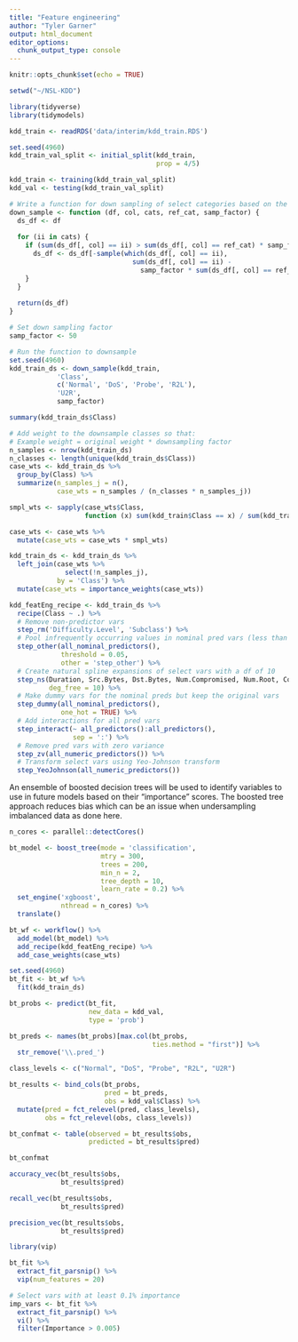```yaml
---
title: "Feature engineering"
author: "Tyler Garner"
output: html_document
editor_options: 
  chunk_output_type: console
---
```


```r
knitr::opts_chunk$set(echo = TRUE)

setwd("~/NSL-KDD")
```



```r
library(tidyverse)
library(tidymodels)
```



```r
kdd_train <- readRDS('data/interim/kdd_train.RDS')

set.seed(4960)
kdd_train_val_split <- initial_split(kdd_train,
                                     prop = 4/5)

kdd_train <- training(kdd_train_val_split)
kdd_val <- testing(kdd_train_val_split)
```



```r
# Write a function for down sampling of select categories based on the size of one category
down_sample <- function (df, col, cats, ref_cat, samp_factor) {
  ds_df <- df
  
  for (ii in cats) {
    if (sum(ds_df[, col] == ii) > sum(ds_df[, col] == ref_cat) * samp_factor) {
      ds_df <- ds_df[-sample(which(ds_df[, col] == ii),
                               sum(ds_df[, col] == ii) -
                                 samp_factor * sum(ds_df[, col] == ref_cat)), ]
    }
  }
  
  return(ds_df)
}

# Set down sampling factor
samp_factor <- 50

# Run the function to downsample
set.seed(4960)
kdd_train_ds <- down_sample(kdd_train,
            'Class',
            c('Normal', 'DoS', 'Probe', 'R2L'),
            'U2R',
            samp_factor)

summary(kdd_train_ds$Class)
```



```r
# Add weight to the downsample classes so that:
# Example weight = original weight * downsampling factor
n_samples <- nrow(kdd_train_ds)
n_classes <- length(unique(kdd_train_ds$Class))
case_wts <- kdd_train_ds %>%
  group_by(Class) %>%
  summarize(n_samples_j = n(),
            case_wts = n_samples / (n_classes * n_samples_j))

smpl_wts <- sapply(case_wts$Class,
                   function (x) sum(kdd_train$Class == x) / sum(kdd_train_ds$Class == x))

case_wts <- case_wts %>%
  mutate(case_wts = case_wts * smpl_wts)

kdd_train_ds <- kdd_train_ds %>%
  left_join(case_wts %>%
              select(!n_samples_j),
            by = 'Class') %>%
  mutate(case_wts = importance_weights(case_wts))
```




```r
kdd_featEng_recipe <- kdd_train_ds %>%
  recipe(Class ~ .) %>%
  # Remove non-predictor vars
  step_rm('Difficulty.Level', 'Subclass') %>%
  # Pool infrequently occurring values in nominal pred vars (less than 5% of total)
  step_other(all_nominal_predictors(),
             threshold = 0.05,
             other = 'step_other') %>%
  # Create natural spline expansions of select vars with a df of 10
  step_ns(Duration, Src.Bytes, Dst.Bytes, Num.Compromised, Num.Root, Count, Srv.Count,
          deg_free = 10) %>%
  # Make dummy vars for the nominal preds but keep the original vars
  step_dummy(all_nominal_predictors(),
             one_hot = TRUE) %>%
  # Add interactions for all pred vars
  step_interact(~ all_predictors():all_predictors(),
                sep = ':') %>%
  # Remove pred vars with zero variance
  step_zv(all_numeric_predictors()) %>%
  # Transform select vars using Yeo-Johnson transform
  step_YeoJohnson(all_numeric_predictors())
```

An ensemble of boosted decision trees will be used to identify variables to use in future models based on their "importance" scores.  The boosted tree approach reduces bias which can be an issue when undersampling imbalanced data as done here.

```r
n_cores <- parallel::detectCores()

bt_model <- boost_tree(mode = 'classification',
                       mtry = 300,
                       trees = 200,
                       min_n = 2,
                       tree_depth = 10,
                       learn_rate = 0.2) %>%
  set_engine('xgboost',
             nthread = n_cores) %>%
  translate()

bt_wf <- workflow() %>%
  add_model(bt_model) %>%
  add_recipe(kdd_featEng_recipe) %>%
  add_case_weights(case_wts)

set.seed(4960)
bt_fit <- bt_wf %>%
  fit(kdd_train_ds)

bt_probs <- predict(bt_fit,
                    new_data = kdd_val,
                    type = 'prob')

bt_preds <- names(bt_probs)[max.col(bt_probs,
                                    ties.method = "first")] %>%
  str_remove('\\.pred_')

class_levels <- c("Normal", "DoS", "Probe", "R2L", "U2R")

bt_results <- bind_cols(bt_probs,
                        pred = bt_preds,
                        obs = kdd_val$Class) %>%
  mutate(pred = fct_relevel(pred, class_levels),
         obs = fct_relevel(obs, class_levels))
```



```r
bt_confmat <- table(observed = bt_results$obs,
                    predicted = bt_results$pred)

bt_confmat

accuracy_vec(bt_results$obs,
             bt_results$pred)

recall_vec(bt_results$obs,
             bt_results$pred)

precision_vec(bt_results$obs,
             bt_results$pred)
```

```r
library(vip)

bt_fit %>%
  extract_fit_parsnip() %>%
  vip(num_features = 20)

# Select vars with at least 0.1% importance
imp_vars <- bt_fit %>%
  extract_fit_parsnip() %>%
  vi() %>%
  filter(Importance > 0.005)
```

